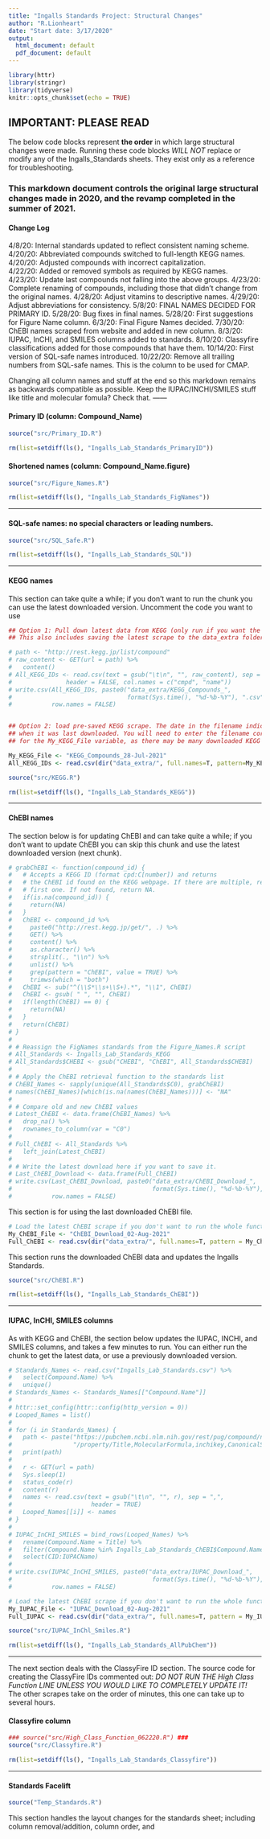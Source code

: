 ```yaml
---
title: "Ingalls Standards Project: Structural Changes"
author: "R.Lionheart"
date: "Start date: 3/17/2020"
output:
  html_document: default
  pdf_document: default
---
```


```r
library(httr) 
library(stringr)
library(tidyverse)
knitr::opts_chunk$set(echo = TRUE)
```

## IMPORTANT: PLEASE READ
The below code blocks represent **the order** in which large structural changes were made. Running these code blocks *WILL NOT* replace or modify any of the Ingalls_Standards sheets. They exist only as a reference for troubleshooting. 

### This markdown document controls the original large structural changes made in 2020, and the revamp completed in the summer of 2021.

#### Change Log
4/8/20: Internal standards updated to reflect consistent naming scheme.  
4/20/20: Abbreviated compounds switched to full-length KEGG names.  
4/20/20: Adjusted compounds with incorrect capitalization.  
4/22/20: Added or removed symbols as required by KEGG names.  
4/23/20: Update last compounds not falling into the above groups.
4/23/20: Complete renaming of compounds, including those that didn't change from the original names.
4/28/20: Adjust vitamins to descriptive names.
4/29/20: Adjust abbreviations for consistency.
5/8/20: FINAL NAMES DECIDED FOR PRIMARY ID.
5/28/20: Bug fixes in final names.
5/28/20: First suggestions for Figure Name column.
6/3/20: Final Figure Names decided.
7/30/20: ChEBI names scraped from website and added in new column.
8/3/20: IUPAC, InCHI, and SMILES columns added to standards.
8/10/20: Classyfire classifications added for those compounds that have them.
10/14/20: First version of SQL-safe names introduced. 
10/22/20: Remove all trailing numbers from SQL-safe names. This is the column to be used for CMAP.

Changing all column names and stuff at the end so this markdown remains as backwards compatible as possible.
Keep the IUPAC/INCHI/SMILES stuff like title and molecular fomula? Check that.
------

#### Primary ID (column: Compound_Name)
```r
source("src/Primary_ID.R")

rm(list=setdiff(ls(), "Ingalls_Lab_Standards_PrimaryID"))
```

#### Shortened names (column: Compound_Name.figure)
```r
source("src/Figure_Names.R")

rm(list=setdiff(ls(), "Ingalls_Lab_Standards_FigNames"))
```

-----

#### SQL-safe names: no special characters or leading numbers.
```r
source("src/SQL_Safe.R")

rm(list=setdiff(ls(), "Ingalls_Lab_Standards_SQL"))
```

-----

#### KEGG names
This section can take quite a while; if you don't want to run the chunk you can use the latest downloaded
version. Uncomment the code you want to use 
```r
## Option 1: Pull down latest data from KEGG (only run if you want the absolute latest version).
## This also includes saving the latest scrape to the data_extra folder.

# path <- "http://rest.kegg.jp/list/compound"
# raw_content <- GET(url = path) %>%
#   content()
# All_KEGG_IDs <- read.csv(text = gsub("\t\n", "", raw_content), sep = "\t",
#               header = FALSE, col.names = c("cmpd", "name"))
# write.csv(All_KEGG_IDs, paste0("data_extra/KEGG_Compounds_",
#                                format(Sys.time(), "%d-%b-%Y"), ".csv"),
#           row.names = FALSE)


## Option 2: load pre-saved KEGG scrape. The date in the filename indicates
## when it was last downloaded. You will need to enter the filename correctly 
## for the My_KEGG_File variable, as there may be many downloaded KEGG files.

My_KEGG_File <- "KEGG_Compounds_28-Jul-2021"
All_KEGG_IDs <- read.csv(dir("data_extra/", full.names=T, pattern=My_KEGG_File))

source("src/KEGG.R")

rm(list=setdiff(ls(), "Ingalls_Lab_Standards_KEGG"))
```

-----

#### ChEBI names
The section below is for updating ChEBI and can take quite a while; if you don't want to update ChEBI you can skip this chunk and use the latest downloaded version (next chunk).
```r
# grabChEBI <- function(compound_id) {
#   # Accepts a KEGG ID (format cpd:C[number]) and returns
#   # the ChEBI id found on the KEGG webpage. If there are multiple, return the
#   # first one. If not found, return NA.
#   if(is.na(compound_id)) {
#     return(NA)
#   }
#   ChEBI <- compound_id %>%
#     paste0("http://rest.kegg.jp/get/", .) %>%
#     GET() %>%
#     content() %>%
#     as.character() %>%
#     strsplit(., "\\n") %>%
#     unlist() %>%
#     grep(pattern = "ChEBI", value = TRUE) %>%
#     trimws(which = "both")
#   ChEBI <- sub("^(\\S*\\s+\\S+).*", "\\1", ChEBI)
#   ChEBI <- gsub( " ", "", ChEBI)
#   if(length(ChEBI) == 0) {
#     return(NA)
#   }
#   return(ChEBI)
# }
# 
# # Reassign the FigNames standards from the Figure_Names.R script
# All_Standards <- Ingalls_Lab_Standards_KEGG
# All_Standards$CHEBI <- gsub("CHEBI", "ChEBI", All_Standards$CHEBI)
# 
# # Apply the ChEBI retrieval function to the standards list
# ChEBI_Names <- sapply(unique(All_Standards$C0), grabChEBI)
# names(ChEBI_Names)[which(is.na(names(ChEBI_Names)))] <- "NA"
# 
# # Compare old and new ChEBI values
# Latest_ChEBI <- data.frame(ChEBI_Names) %>%
#   drop_na() %>%
#   rownames_to_column(var = "C0")
# 
# Full_ChEBI <- All_Standards %>%
#   left_join(Latest_ChEBI)
# 
# # Write the latest download here if you want to save it.
# Last_ChEBI_Download <- data.frame(Full_ChEBI)
# write.csv(Last_ChEBI_Download, paste0("data_extra/ChEBI_Download_",
#                                       format(Sys.time(), "%d-%b-%Y"), ".csv"),
#           row.names = FALSE)
```

This section is for using the last downloaded ChEBI file.
```r
# Load the latest ChEBI scrape if you don't want to run the whole function.
My_ChEBI_File <- "ChEBI_Download_02-Aug-2021"
Full_ChEBI <- read.csv(dir("data_extra/", full.names=T, pattern = My_ChEBI_File))
```

This section runs the downloaded ChEBI data and updates the Ingalls Standards.
```r
source("src/ChEBI.R")

rm(list=setdiff(ls(), "Ingalls_Lab_Standards_ChEBI"))
```

-----

#### IUPAC, InCHl, SMILES columns
As with KEGG and ChEBI, the section below updates the IUPAC, INCHI, and SMILES columns, and takes a few minutes to run. You can either run the chunk to get the latest data, or use a previously downloaded version.
```r

# Standards_Names <- read.csv("Ingalls_Lab_Standards.csv") %>%
#   select(Compound.Name) %>%
#   unique() 
# Standards_Names <- Standards_Names[["Compound.Name"]]
# 
# httr::set_config(httr::config(http_version = 0))
# Looped_Names = list()
# 
# for (i in Standards_Names) {
#   path <- paste("https://pubchem.ncbi.nlm.nih.gov/rest/pug/compound/name/", i, 
#                 "/property/Title,MolecularFormula,inchikey,CanonicalSMILES,IUPACName/CSV", sep = "")
#   print(path)
#   
#   r <- GET(url = path)
#   Sys.sleep(1)
#   status_code(r)
#   content(r)
#   names <- read.csv(text = gsub("\t\n", "", r), sep = ",",
#                      header = TRUE)
#   Looped_Names[[i]] <- names 
# }
# 
# IUPAC_InCHI_SMILES = bind_rows(Looped_Names) %>%
#   rename(Compound.Name = Title) %>%
#   filter(Compound.Name %in% Ingalls_Lab_Standards_ChEBI$Compound.Name) %>%
#   select(CID:IUPACName)
# 
# write.csv(IUPAC_InCHI_SMILES, paste0("data_extra/IUPAC_Download_",
#                                       format(Sys.time(), "%d-%b-%Y"), ".csv"),
#           row.names = FALSE)

```

```r
# Load the latest ChEBI scrape if you don't want to run the whole function.
My_IUPAC_File <- "IUPAC_Download_02-Aug-2021"
Full_IUPAC <- read.csv(dir("data_extra/", full.names=T, pattern = My_IUPAC_File))
```

```r
source("src/IUPAC_InChl_Smiles.R")

rm(list=setdiff(ls(), "Ingalls_Lab_Standards_AllPubChem"))
```

-----

The next section deals with the ClassyFire ID section. 
The source code for creating the ClassyFire IDs commented out: *DO NOT RUN THE High Class Function LINE UNLESS YOU WOULD LIKE TO COMPLETELY UPDATE IT!* 
The other scrapes take on the order of minutes, this one can take up to several hours. 

#### Classyfire column
```r
### source("src/High_Class_Function_062220.R") ###
source("src/Classyfire.R")

rm(list=setdiff(ls(), "Ingalls_Lab_Standards_Classyfire"))
```


----

#### Standards Facelift

```r

source("Temp_Standards.R")

```

This section handles the layout changes for the standards sheet; including column removal/addition, column order, and 
